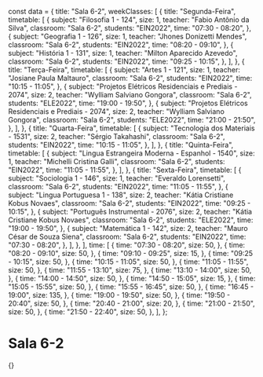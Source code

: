 const data = {
  title: "Sala 6-2",
  weekClasses: [
    {
      title: "Segunda-Feira",
      timetable: [
        {
          subject: "Filosofia 1 - 124",
          size: 1,
          teacher: "Fabio Antônio da Silva",
          classroom: "Sala 6-2",
          students: "EIN2022",
          time: "07:30 - 08:20",
        },
        {
          subject: "Geografia 1 - 126",
          size: 1,
          teacher: "Jhones Donizetti Mendes",
          classroom: "Sala 6-2",
          students: "EIN2022",
          time: "08:20 - 09:10",
        },
        {
          subject: "História 1 - 131",
          size: 1,
          teacher: "Milton Aparecido Azevedo",
          classroom: "Sala 6-2",
          students: "EIN2022",
          time: "09:25 - 10:15",
        },
      ],
    },
    {
      title: "Terça-Feira",
      timetable: [
        {
          subject: "Artes 1 - 121",
          size: 1,
          teacher: "Josiane Paula Maltauro",
          classroom: "Sala 6-2",
          students: "EIN2022",
          time: "10:15 - 11:05",
        },
        {
          subject: "Projetos Elétricos Residenciais e Prediais - 2074",
          size: 2,
          teacher: "Wylliam Salviano Gongora",
          classroom: "Sala 6-2",
          students: "ELE2022",
          time: "19:00 - 19:50",
        },
        {
          subject: "Projetos Elétricos Residenciais e Prediais - 2074",
          size: 2,
          teacher: "Wylliam Salviano Gongora",
          classroom: "Sala 6-2",
          students: "ELE2022",
          time: "21:00 - 21:50",
        },
      ],
    },
    {
      title: "Quarta-Feira",
      timetable: [
        {
          subject: "Tecnologia dos Materiais - 1531",
          size: 2,
          teacher: "Sérgio Takahashi",
          classroom: "Sala 6-2",
          students: "EIN2022",
          time: "10:15 - 11:05",
        },
      ],
    },
    {
      title: "Quinta-Feira",
      timetable: [
        {
          subject: "Lingua Estrangeira Moderna - Espanhol - 1540",
          size: 1,
          teacher: "Michelli Cristina Galli",
          classroom: "Sala 6-2",
          students: "EIN2022",
          time: "11:05 - 11:55",
        },
      ],
    },
    {
      title: "Sexta-Feira",
      timetable: [
        {
          subject: "Sociologia 1 - 146",
          size: 1,
          teacher: "Everaldo Lorensetti",
          classroom: "Sala 6-2",
          students: "EIN2022",
          time: "11:05 - 11:55",
        },
        {
          subject: "Lingua Portuguesa 1 - 138",
          size: 2,
          teacher: "Kátia Cristiane Kobus Novaes",
          classroom: "Sala 6-2",
          students: "EIN2022",
          time: "09:25 - 10:15",
        },
        {
          subject: "Português Instrumental - 2076",
          size: 2,
          teacher: "Kátia Cristiane Kobus Novaes",
          classroom: "Sala 6-2",
          students: "ELE2022",
          time: "19:00 - 19:50",
        },
        {
          subject: "Matemática 1 - 142",
          size: 2,
          teacher: "Mauro César de Souza Siena",
          classroom: "Sala 6-2",
          students: "EIN2022",
          time: "07:30 - 08:20",
        },
      ],
    },
  ],
  time: [
    {
      time: "07:30 - 08:20",
      size: 50,
    },
    {
      time: "08:20 - 09:10",
      size: 50,
    },
    {
      time: "09:10 - 09:25",
      size: 15,
    },
    {
      time: "09:25 - 10:15",
      size: 50,
    },
    {
      time: "10:15 - 11:05",
      size: 50,
    },
    {
      time: "11:05 - 11:55",
      size: 50,
    },
    {
      time: "11:55 - 13:10",
      size: 75,
    },
    {
      time: "13:10 - 14:00",
      size: 50,
    },
    {
      time: "14:00 - 14:50",
      size: 50,
    },
    {
      time: "14:50 - 15:05",
      size: 15,
    },
    {
      time: "15:05 - 15:55",
      size: 50,
    },
    {
      time: "15:55 - 16:45",
      size: 50,
    },
    {
      time: "16:45 - 19:00",
      size: 135,
    },
    {
      time: "19:00 - 19:50",
      size: 50,
    },
    {
      time: "19:50 - 20:40",
      size: 50,
    },
    {
      time: "20:40 - 21:00",
      size: 20,
    },
    {
      time: "21:00 - 21:50",
      size: 50,
    },
    {
      time: "21:50 - 22:40",
      size: 50,
    },
  ],
};

# Sala 6-2

<div>
  {<Grid title={data.title} weekClasses={data.weekClasses} time={data.time} />}
</div>
